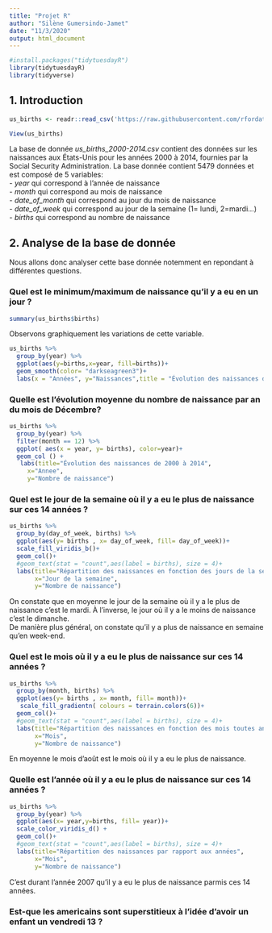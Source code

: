 ```yaml
---
title: "Projet R"
author: "Silène Gumersindo-Jamet"
date: "11/3/2020"
output: html_document
---
```


```r
#install.packages("tidytuesdayR")
library(tidytuesdayR)
library(tidyverse)
```

## 1. Introduction
```r
us_births <- readr::read_csv('https://raw.githubusercontent.com/rfordatascience/tidytuesday/master/data/2018/2018-10-02/us_births_2000-2014.csv')

View(us_births)

```

La base de donnée *us_births_2000-2014.csv* contient des données sur les naissances aux États-Unis pour les années 2000 à 2014, fournies par la Social Security Administration. La base donnée contient 5479 données et est composé de 5 variables:      
  - *year* qui correspond à l'année de naissance     
  - *month* qui correspond au mois de naissance     
  - *date_of_month* qui correspond au jour du mois de naissance     
  - *date_of_week* qui correspond au jour de la semaine (1= lundi, 2=mardi...)     
  - *births* qui correspond au nombre de naissance     

## 2. Analyse de la base de donnée
Nous allons donc analyser cette base donnée notemment en repondant à différentes questions.    

### Quel est le minimum/maximum de naissance qu'il y a eu en un jour ? 
```r
summary(us_births$births)
```


Observons graphiquement les variations de cette variable.
```r
us_births %>% 
  group_by(year) %>% 
  ggplot(aes(y=births,x=year, fill=births))+
  geom_smooth(color= "darkseagreen3")+
  labs(x = "Années", y="Naissances",title = "Évolution des naissances de 2000 à 2014")
```





### Quelle est l'évolution moyenne du nombre de naissance par an du mois de Décembre?
```r

us_births %>% 
  group_by(year) %>% 
  filter(month == 12) %>% 
  ggplot( aes(x = year, y= births), color=year)+
  geom_col () +
   labs(title="Évolution des naissances de 2000 à 2014",
     x="Annee",
     y="Nombre de naissance")
```


### Quel est le jour de la semaine où il y a eu le plus de naissance sur ces 14 années ?
```r
us_births %>% 
  group_by(day_of_week, births) %>% 
  ggplot(aes(y= births , x= day_of_week, fill= day_of_week))+
  scale_fill_viridis_b()+
  geom_col()+
  #geom_text(stat = "count",aes(label = births), size = 4)+
  labs(title="Répartition des naissances en fonction des jours de la semaine",
       x="Jour de la semaine",
       y="Nombre de naissance")
```
On constate que en moyenne le jour de la semaine où il y a le plus de naissance c'est le mardi. À l'inverse, le jour où il y a le moins de naissance c'est le dimanche.    
De manière plus général, on constate qu'il y a plus de naissance en semaine qu'en week-end.

### Quel est le mois où il y a eu le plus de naissance sur ces 14 années ?
```r
us_births %>% 
  group_by(month, births) %>% 
  ggplot(aes(y= births , x= month, fill= month))+
   scale_fill_gradientn( colours = terrain.colors(6))+
  geom_col()+
  #geom_text(stat = "count",aes(label = births), size = 4)+
  labs(title="Répartition des naissances en fonction des mois toutes années confondues",
       x="Mois",
       y="Nombre de naissance")
```
En moyenne le mois d'août est le mois où il y a eu le plus de naissance.

### Quelle est l'année où il y a eu le plus de naissance sur ces 14 années ?
```r
us_births %>% 
  group_by(year) %>% 
  ggplot(aes(x= year,y=births, fill= year))+
  scale_color_viridis_d() +
  geom_col()+
  #geom_text(stat = "count",aes(label = births), size = 4)+
  labs(title="Répartition des naissances par rapport aux années",
       x="Mois",
       y="Nombre de naissance")
```
C'est durant l'année 2007 qu'il y a eu le plus de naissance parmis ces 14 années.


### Est-que les americains sont superstitieux à l'idée d'avoir un enfant un vendredi 13 ?
```r

```




